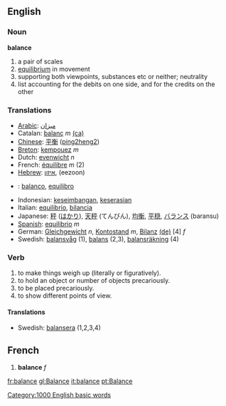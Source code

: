 ==English==
=== Noun ===
'''balance'''
#a pair of scales
#[[equilibrium]] in movement
#supporting both viewpoints, substances etc or neither; neutrality
#list accounting for the debits on one side, and for the credits on the other

=== Translations ===
*[[Arabic]]: [[ميزان]]
*Catalan: [[balanç]] ''m'' [[:ca:balanç|(ca)]] 
*[[Chinese]]: [[平衡]] ([[ping2heng2]])
*[[Breton]]: [[kempouez]] ''m''
*Dutch: [[evenwicht]] ''n''
*French: [[équilibre]] ''m'' (2)
*[[Hebrew]]: [[איזון]], (eezoon)
* {{io}} : [[balanco]], [[equilibro]]
*Indonesian: [[imbang|keseimbangan]], [[serasi|keserasian]]
*Italian: [[equilibrio]], [[bilancia]]
*Japanese: [[秤]] ([[はかり]]), [[天秤]] (てんびん), [[均衡]], [[平穏]], [[バランス]] (baransu)
*[[Spanish]]: [[equilibrio]] ''m''
*German: [[Gleichgewicht]] ''n'', [[Kontostand]] ''m'', [[Bilanz]] [[:de:Bilanz|(de)]] [4] ''f''
*Swedish: [[balansvåg]] (1), [[balans]] (2,3), [[balansräkning]] (4)

=== Verb ===

#to make things weigh up (literally or figuratively).
#to hold an object or number of objects precariously.
#to be placed precariously.
#to show different points of view.

====Translations====
*Swedish: [[balansera]] (1,2,3,4)

==French==

# '''balance''' ''f''

[[Category:1000 English basic words]]

[[fr:balance]]
[[gl:Balance]]
[[it:balance]]
[[pt:Balance]]
